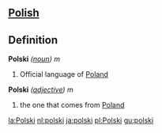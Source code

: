 ==[[Polish]]==

==Definition==

;'''Polski''' ''([[noun]])'' ''m''
# Official language of [[Poland]]

;'''Polski''' ''([[adjective]])'' ''m''
# the one that comes from [[Poland]]

[[la:Polski]]
[[nl:polski]]
[[ja:polski]]
[[pl:Polski]]
[[gu:polski]]